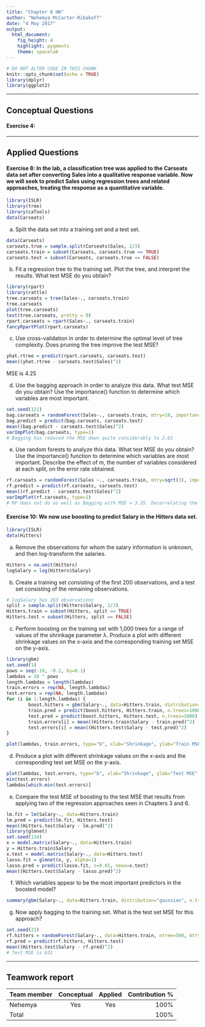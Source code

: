 ```yaml
---
title: "Chapter 8 HW"
author: "Nehemya McCarter-Ribakoff"
date: "4 May 2017"
output: 
  html_document: 
    fig_height: 4
    highlight: pygments
    theme: spacelab
---
```


```r
# DO NOT ALTER CODE IN THIS CHUNK
knitr::opts_chunk$set(echo = TRUE)
library(dplyr)
library(ggplot2)
```

* * *
## Conceptual Questions


#### Exercise 4:

* * *


## Applied Questions

#### Exercise 8: In the lab, a classification tree was applied to the Carseats data set after converting Sales into a qualitative response variable. Now we will seek to predict Sales using regression trees and related approaches, treating the response as a quantitative variable.
```r
library(ISLR)
library(tree)
library(caTools)
data(Carseats)
```

(a) Split the data set into a training set and a test set.
```r
data(Carseats)
carseats.true = sample.split(Carseats$Sales, 2/3)
carseats.train = subset(Carseats, carseats.true == TRUE)
carseats.test = subset(Carseats, carseats.true == FALSE)
```

(b) Fit a regression tree to the training set. Plot the tree, and interpret the results. What test MSE do you obtain?
```r
library(rpart)
library(rattle)
tree.carseats = tree(Sales~., carseats.train)
tree.carseats
plot(tree.carseats)
text(tree.carseats, pretty = 0)
rpart.carseats = rpart(Sales~., carseats.train)
fancyRpartPlot(rpart.carseats)
```

(c) Use cross-validation in order to determine the optimal level of tree complexity. Does pruning the tree improve the test MSE?

```r
yhat.rtree = predict(rpart.carseats, carseats.test)
mean((yhat.rtree - carseats.test$Sales)^2)
```

MSE is 4.25

(d) Use the bagging approach in order to analyze this data. What test MSE do you obtain? Use the importance() function to determine which variables are most important.
```r
set.seed(121)
bag.carseats = randomForest(Sales~., carseats.train, mtry=10, importance=TRUE)
bag.predict = predict(bag.carseats, carseats.test)
mean((bag.predict - carseats.test$Sales)^2)
varImpPlot(bag.carseats, type=1)
# Bagging has reduced the MSE down quite considerably to 2.61
```

(e) Use random forests to analyze this data. What test MSE do you obtain? Use the importance() function to determine which variables are most important. Describe the effect of m, the number of variables considered at each split, on the error rate
obtained.
```r
rf.carseats = randomForest(Sales ~., carseats.train, mtry=sqrt(3), importance=TRUE)
rf.predict = predict(rf.carseats, carseats.test)
mean((rf.predict - carseats.test$Sales)^2)
varImpPlot(rf.carseats, type=1)
# RF does not do as well as Bagging with MSE = 3.35. Decorrelating the nodes had had a -ve effect on the test score. 
```

#### Exercise 10: We now use boosting to predict Salary in the Hitters data set.

```r
library(ISLR)
data(Hitters)
```

(a) Remove the observations for whom the salary information is unknown, and then log-transform the salaries.

```r
Hitters = na.omit(Hitters)
logSalary = log(Hitters$Salary)
```

(b) Create a training set consisting of the first 200 observations, and a test set consisting of the remaining observations.

```r
# logSalary has 263 observations
split = sample.split(Hitters$Salary, 2/3)
Hitters.train = subset(Hitters, split == TRUE)
Hitters.test = subset(Hitters, split == FALSE)
```

(c) Perform boosting on the training set with 1,000 trees for a range of values of the shrinkage parameter λ. Produce a plot with different shrinkage values on the x-axis and the corresponding training set MSE on the y-axis.

```r
library(gbm)
set.seed(1)
pows = seq(-10, -0.2, by=0.1)
lambdas = 10 ^ pows
length.lambdas = length(lambdas)
train.errors = rep(NA, length.lambdas)
test.errors = rep(NA, length.lambdas)
for (i in 1:length.lambdas) {
        boost.hitters = gbm(Salary~., data=Hitters.train, distribution="gaussian", n.trees=1000, shrinkage=lambdas[i])
        train.pred = predict(boost.hitters, Hitters.train, n.trees=1000)
        test.pred = predict(boost.hitters, Hitters.test, n.trees=1000)
        train.errors[i] = mean((Hitters.train$Salary - train.pred)^2)
        test.errors[i] = mean((Hitters.test$Salary - test.pred)^2)
}

plot(lambdas, train.errors, type="b", xlab="Shrinkage", ylab="Train MSE", col="blue", pch=20)
```

(d) Produce a plot with different shrinkage values on the x-axis and the corresponding test set MSE on the y-axis.

```r
plot(lambdas, test.errors, type="b", xlab="Shrinkage", ylab="Test MSE", col="red", pch=20)
min(test.errors)
lambdas[which.min(test.errors)]
```

(e) Compare the test MSE of boosting to the test MSE that results from applying two of the regression approaches seen in Chapters 3 and 6.

```r
lm.fit = lm(Salary~., data=Hitters.train)
lm.pred = predict(lm.fit, Hitters.test)
mean((Hitters.test$Salary - lm.pred)^2)
library(glmnet)
set.seed(134)
x = model.matrix(Salary~., data=Hitters.train)
y = Hitters.train$Salary
x.test = model.matrix(Salary~., data=Hitters.test)
lasso.fit = glmnet(x, y, alpha=1)
lasso.pred = predict(lasso.fit, s=0.01, newx=x.test)
mean((Hitters.test$Salary - lasso.pred)^2)
```

(f) Which variables appear to be the most important predictors in the boosted model?

```r
summary(gbm(Salary~., data=Hitters.train, distribution="gaussian", n.trees=1000, shrinkage=lambdas[which.min(test.errors)]))
```

(g) Now apply bagging to the training set. What is the test set MSE for this approach?

```r
set.seed(21)
rf.hitters = randomForest(Salary~., data=Hitters.train, ntree=500, mtry=19)
rf.pred = predict(rf.hitters, Hitters.test)
mean((Hitters.test$Salary - rf.pred)^2)
# Test MSE is 631
```

* * *

## Teamwork report

| Team member             | Conceptual | Applied  | Contribution % |
|:------------------------|:----------:|:--------:|---------------:|
| Nehemya                 |    Yes     |   Yes    | 100%           |
| Total                   |            |          | 100%           |